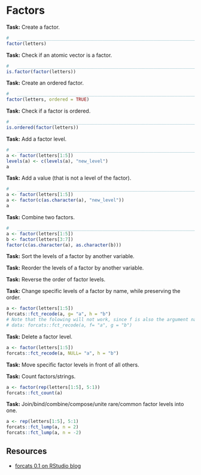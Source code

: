 # Factors

**Task:** Create a factor.

```r
#   ____________________________________________________________________________
factor(letters)
```

**Task:** Check if an atomic vector is a factor.

```r
#   ____________________________________________________________________________
is.factor(factor(letters))
```

**Task:** Create an ordered factor.

```r
#   ____________________________________________________________________________
factor(letters, ordered = TRUE)
```

**Task:** Check if a factor is ordered.

```r
#   ____________________________________________________________________________
is.ordered(factor(letters))
```

**Task:** Add a factor level.

```r
#   ____________________________________________________________________________
a <- factor(letters[1:5])
levels(a) <- c(levels(a), "new_level")
a
```

**Task:** Add a value (that is not a level of the factor).

```r
#   ____________________________________________________________________________
a <- factor(letters[1:5])
a <- factor(c(as.character(a), "new_level"))
a
```

**Task:** Combine two factors.

```r
#   ____________________________________________________________________________
a <- factor(letters[1:5])
b <- factor(letters[3:7])
factor(c(as.character(a), as.character(b)))
```

**Task:** Sort the levels of a factor by another variable.

**Task:** Reorder the levels of a factor by another variable.

**Task:** Reverse the order of factor levels.

**Task:** Change specific levels of a factor by name, while preserving the order.

```r
a <- factor(letters[1:5])
forcats::fct_recode(a, g= "a", h = "b")
# Note that the folowing will not work, since f is also the argument name of the 
# data: forcats::fct_recode(a, f= "a", g = "b")
```

**Task:** Delete a factor level.

```r
a <- factor(letters[1:5])
forcats::fct_recode(a, NULL= "a", h = "b")
```

**Task:** Move specific factor levels in front of all others.

**Task:** Count factors/strings.

```r
a <- factor(rep(letters[1:5], 5:1))
forcats::fct_count(a)
```

**Task:** Join/bind/combine/compose/unite rare/common factor levels into one.

```r
a <- rep(letters[1:5], 5:1)
forcats::fct_lump(a, n = 2)
forcats::fct_lump(a, n = -2)
```

## Resources

* [forcats 0.1 on RStudio blog](https://blog.rstudio.org/2016/08/31/forcats-0-1-0/)
